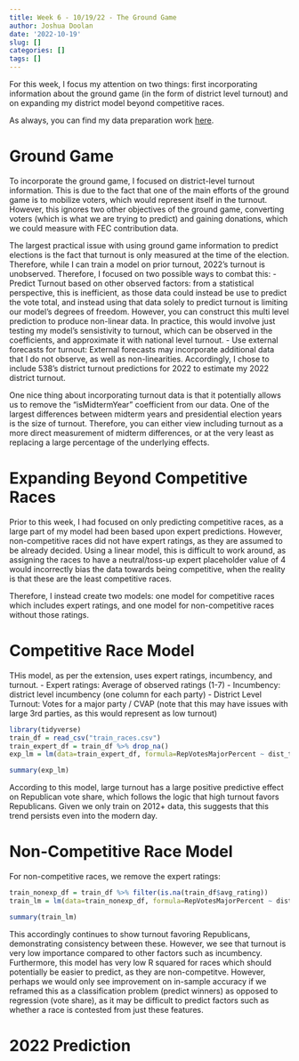 ```yaml
---
title: Week 6 - 10/19/22 - The Ground Game
author: Joshua Doolan
date: '2022-10-19'
slug: []
categories: []
tags: []
---
```


For this week, I focus my attention on two things: first incorporating information about the ground game (in the form of district level turnout) and on expanding my district model beyond competitive races.

As always, you can find my data preparation work [here](https://github.com/joshua-doolan/GOV1347-Blog-Posts-F22/blob/main/content/post/2022-10-19-week-6-10-19-22-the-ground-game/week6_py.ipynb). 

# Ground Game

To incorporate the ground game, I focused on district-level turnout information. This is due to the fact that one of the main efforts of the ground game is to mobilize voters, which would represent itself in the turnout. However, this ignores two other objectives of the ground game, converting voters (which is what we are trying to predict) and gaining donations, which we could measure with FEC contribution data.

The largest practical issue with using ground game information to predict elections is the fact that turnout is only measured at the time of the election. Therefore, while I can train a model on prior turnout, 2022's turnout is unobserved. Therefore, I focused on two possible ways to combat this: 
- Predict Turnout based on other observed factors: from a statistical perspective, this is inefficient, as those data could instead be use to predict the vote total, and instead using that data solely to predict turnout is limiting our model's degrees of freedom. However, you can construct this multi level prediction to produce non-linear data. In practice, this would involve just testing my model's sensistivity to turnout, which can be observed in the coefficients, and approximate it with national level turnout.
- Use external forecasts for turnout: External forecasts may incorporate additional data that I do not observe, as well as non-linearities. Accordingly, I chose to include 538's district turnout predictions for 2022 to estimate my 2022 district turnout.

One nice thing about incorporating turnout data is that it potentially allows us to remove the "isMidtermYear" coefficient from our data. One of the largest differences between midterm years and presidential election years is the size of turnout. Therefore, you can either view including turnout as a more direct measurement of midterm differences, or at the very least as replacing a large percentage of the underlying effects.

# Expanding Beyond Competitive Races

Prior to this week, I had focused on only predicting competitive races, as a large part of my model had been based upon expert predictions. However, non-competitive races did not have expert ratings, as they are assumed to be already decided. Using a linear model, this is difficult to work around, as assigning the races to have a neutral/toss-up expert placeholder value of 4 would incorrectly bias the data towards being competitive, when the reality is that these are the least competitive races. 

Therefore, I instead create two models: one model for competitive races which includes expert ratings, and one model for non-competitive races without those ratings.

# Competitive Race Model

THis model, as per the extension, uses expert ratings, incumbency, and turnout.
- Expert ratings: Average of observed ratings (1-7)
- Incumbency: district level incumbency (one column for each party)
- District Level Turnout: Votes for a major party / CVAP (note that this may have issues with large 3rd parties, as this would represent as low turnout)

```r
library(tidyverse)
train_df = read_csv("train_races.csv")
train_expert_df = train_df %>% drop_na()
exp_lm = lm(data=train_expert_df, formula=RepVotesMajorPercent ~ dist_turnout + R_inc + D_inc + avg_rating)
```

```r
summary(exp_lm)
```

According to this model, large turnout has a large positive predictive effect on Republican vote share, which follows the logic that high turnout favors Republicans. Given we only train on 2012+ data, this suggests that this trend persists even into the modern day.

# Non-Competitive Race Model

For non-competitive races, we remove the expert ratings:

```r
train_nonexp_df = train_df %>% filter(is.na(train_df$avg_rating))
train_lm = lm(data=train_nonexp_df, formula=RepVotesMajorPercent ~ dist_turnout + R_inc + D_inc)
```

```r
summary(train_lm)
```

This accordingly continues to show turnout favoring Republicans, demonstrating consistency between these. However, we see that turnout is very low importance compared to other factors such as incumbency. Furthermore, this model has very low R squared for races which should potentially be easier to predict, as they are non-competitve. However, perhaps we would only see improvement on in-sample accuracy if we reframed this as a classification problem (predict winners) as opposed to regression (vote share), as it may be difficult to predict factors such as whether a race is contested from just these features.

# 2022 Prediction
